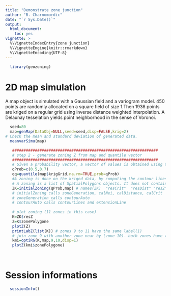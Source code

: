 ```yaml
---
title: "Demonstrate zone junction"
author: "B. Charnomordic"
date: "`r Sys.Date()`"
output:
  html_document:
    toc: yes
vignette: >
  %\VignetteIndexEntry{zone junction}
  %\VignetteEngine{knitr::rmarkdown}
  %\VignetteEncoding{UTF-8}
---
```


```r
  library(geozoning)
```


# 2D map simulation 
A map object is simulated with a Gaussian field and a variogram model. 450 points are randomly allocated on a square field of size 1.Then 1936 points are kriged on a regular grid using inverse distance weighted interpolation. A Delaunay tesselation yields point neighborhood in the sense of Voronoi.

```r
  seed=80
  map=genMap(DataObj=NULL,seed=seed,disp=FALSE,krig=2)
# Check the mean and standard deviation of generated data.
  meanvarSimu(map)
```

```r
   ################################################################
   # step 2 - generate zoning Z from map and quantile vector 
   ################################################################
   # Given a probability vector, a vector of values is obtained using the quantile function.
   qProb=c(0.5,0.7)
   qq=quantile(map$krigGrid,na.rm=TRUE,prob=qProb)
   #A zoning is done on the kriged data, by computing the contour lines corresponding to the vector qq of quantile values corresponding to the probability vector, trimming them to the map boundary and defining zones corresponding to the closed contour lines.
   # A zoning is a list of SpatialPolygons objects. It does not contain data, only polygon geometry.
   ZK=initialZoning(qProb,map) # names(ZK)  "resCrit"  "resDist" "resZ" "cL" "qProb"
   # initialZoning calls zoneGeneration, calNei, calDistance, calCrit
   # zoneGeneration calls contourAuto
   # contourAuto calls contourLines and extensionLine
 
   # plot zoning (11 zones in this case)
   K=ZK$resZ
   Z=K$zonePolygone
   plotZ(Z)
   printLabZ(list(K)) # zones 9 to 11 have the same label(1)
   # join zone 9 with another zone near by (zone 10)- both zones have the same label
   kmi=optiRG(K,map,9,10,disp=1)
   plotZ(kmi$zonePolygone)
  
   
```


# Session informations
```r
  sessionInfo()
```

